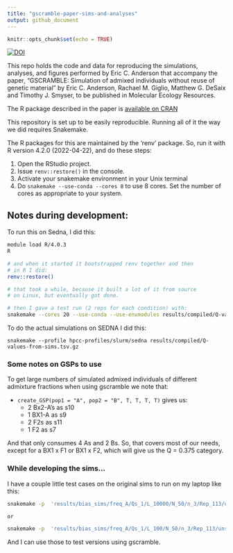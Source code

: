 ```yaml
---
title: "gscramble-paper-sims-and-analyses"
output: github_document
---
```


```r
knitr::opts_chunk$set(echo = TRUE)
```

[![DOI](https://zenodo.org/badge/504563380.svg)](https://doi.org/10.5281/zenodo.14270660)

This repo holds the code and data for reproducing the simulations, analyses, and
figures performed by Eric C. Anderson that accompany the paper,
"GSCRAMBLE: Simulation of admixed individuals without reuse of genetic material" by 
Eric C. Anderson, Rachael M. Giglio, Matthew G. DeSaix and Timothy J. Smyser, to be published
in Molecular Ecology Resources.  

The R package described in the paper is [available on CRAN](https://CRAN.R-project.org/package=gscramble)

This repository is set up to be easily reproducible.  Running all of it the way we
did requires Snakemake.  

The R packages for this are maintained by the 'renv' package.  So, run it with
R version 4.2.0 (2022-04-22), and do these steps:

1. Open the RStudio project.
2. Issue `renv::restore()` in the console.
3. Activate your snakemake environment in your Unix terminal
4. Do `snakemake --use-conda --cores 8` to use 8 cores.  Set the number of cores
as appropriate to your system.


## Notes during development:

To run this on Sedna, I did this:
```sh
module load R/4.0.3
R

# and when it started it bootstrapped renv together and then
# in R I did:
renv::restore()

# that took a while, because it built a lot of it from source
# on Linux, but eventually got done.

# then I gave a test run (2 reps for each condition) with:
snakemake --cores 20 --use-conda --use-envmodules results/compiled/Q-values-from-sims.tsv.gz
```

To do the actual simulations on SEDNA I did this:
```sj
snakemake --profile hpcc-profiles/slurm/sedna results/compiled/Q-values-from-sims.tsv.gz
```

### Some notes on GSPs to use

To get large numbers of simulated admixed individuals of different admixture fractions
when using gscramble we note that:

* `create_GSP(pop1 = "A", pop2 = "B", T, T, T, T)` gives us:
    - 2 Bx2-A's as s10
    - 1 BX1-A as s9
    - 2 F2s as s11 
    - 1 F2 as s7

And that only consumes 4 As and 2 Bs.  So, that covers most of our
needs, except for a BX1 x F1 or BX1 x F2, which will give us the Q = 0.375
category. 

### While developing the sims...

I have a couple little test cases on the original sims to run on my laptop like this:
```sh
snakemake -p  'results/bias_sims/freq_A/Qs_1/L_10000/N_50/n_3/Rep_113/unsupervised_Q.tsv' 'results/bias_sims/freq_A/Qs_1/L_10000/N_50/n_3/Rep_114/supervised_Q.tsv' --cores 8 --use-conda

or 

snakemake -p  'results/bias_sims/freq_A/Qs_1/L_100/N_50/n_3/Rep_113/unsupervised_Q.tsv' 'results/bias_sims/freq_A/Qs_1/L_100/N_50/n_3/Rep_114/supervised_Q.tsv' --cores 8 --use-conda
```
And I can use those to test versions using gscramble.
